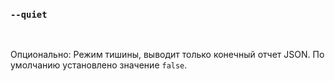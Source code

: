 ### `--quiet`

<br />

Опционально: Режим тишины, выводит только конечный отчет JSON. По умолчанию установлено значение `false`.
